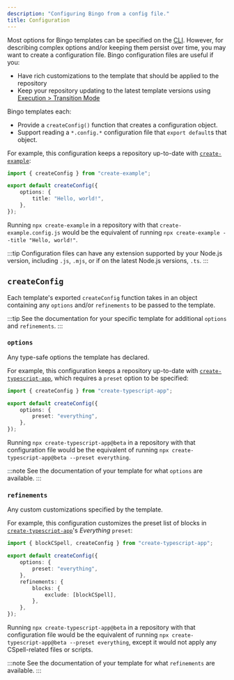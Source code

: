 ```yaml
---
description: "Configuring Bingo from a config file."
title: Configuration
---
```


Most options for Bingo templates can be specified on the [CLI](/cli).
However, for describing complex options and/or keeping them persist over time, you may want to create a configuration file.
Bingo configuration files are useful if you:

- Have rich customizations to the template that should be applied to the repository
- Keep your repository updating to the latest template versions using [Execution > Transition Mode](/execution#transition-mode)

Bingo templates each:

- Provide a `createConfig()` function that creates a configuration object.
- Support reading a `*.config.*` configuration file that `export default`s that object.

For example, this configuration keeps a repository up-to-date with [`create-example`](https://github.com/bingo-examples/create-example):

```ts title="create-example.config.ts"
import { createConfig } from "create-example";

export default createConfig({
	options: {
		title: "Hello, world!",
	},
});
```

Running `npx create-example` in a repository with that `create-example.config.js` would be the equivalent of running `npx create-example --title "Hello, world!"`.

:::tip
Configuration files can have any extension supported by your Node.js version, including `.js`, `.mjs`, or if on the latest Node.js versions, `.ts`.
:::

## `createConfig`

Each template's exported `createConfig` function takes in an object containing any `options` and/or `refinements` to be passed to the template.

:::tip
See the documentation for your specific template for additional `options` and `refinements`.
:::

### `options`

Any type-safe options the template has declared.

For example, this configuration keeps a repository up-to-date with [`create-typescript-app`](https://github.com/JoshuaKGoldberg/create-typescript-app), which requires a `preset` option to be specified:

```ts title="create-typescript-app.config.ts"
import { createConfig } from "create-typescript-app";

export default createConfig({
	options: {
		preset: "everything",
	},
});
```

Running `npx create-typescript-app@beta` in a repository with that configuration file would be the equivalent of running `npx create-typescript-app@beta --preset everything`.

:::note
See the documentation of your template for what `options` are available.
:::

### `refinements`

Any custom customizations specified by the template.

For example, this configuration customizes the preset list of blocks in [`create-typescript-app`](https://github.com/JoshuaKGoldberg/create-typescript-app)'s _Everything_ `preset`:

```ts title="create-typescript-app.config.ts"
import { blockCSpell, createConfig } from "create-typescript-app";

export default createConfig({
	options: {
		preset: "everything",
	},
	refinements: {
		blocks: {
			exclude: [blockCSpell],
		},
	},
});
```

Running `npx create-typescript-app@beta` in a repository with that configuration file would be the equivalent of running `npx create-typescript-app@beta --preset everything`, except it would not apply any CSpell-related files or scripts.

:::note
See the documentation of your template for what `refinements` are available.
:::
